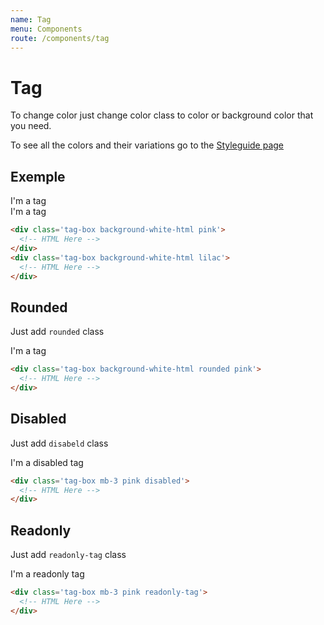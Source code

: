 ```yaml
---
name: Tag
menu: Components
route: /components/tag
---
```


# Tag
To change color just change color class to color or background color that you need.
<p>To see all the colors and their variations go to the <a className='pink' href='/styleguide'>Styleguide page</a></p>

## Exemple

<div class='tag-box background-white-html mr-3 pink'>
  I'm a tag
</div>
<div class='tag-box background-white-html lilac'>
  I'm a tag
</div>

```html
<div class='tag-box background-white-html pink'>
  <!-- HTML Here -->
</div>
<div class='tag-box background-white-html lilac'>
  <!-- HTML Here -->
</div>
```

## Rounded
Just add `rounded` class

<div class='tag-box background-white-html rounded pink'>
  I'm a tag
</div>

```html
<div class='tag-box background-white-html rounded pink'>
  <!-- HTML Here -->
</div>
```

## Disabled
Just add `disabeld` class

<div class='tag-box mb-3 pink disabled'>
  I'm a disabled tag
</div>

```html
<div class='tag-box mb-3 pink disabled'>
  <!-- HTML Here -->
</div>
```

## Readonly
Just add `readonly-tag` class

<div class='tag-box mb-3 pink readonly-tag'>
  I'm a readonly tag
</div>

```html
<div class='tag-box mb-3 pink readonly-tag'>
  <!-- HTML Here -->
</div>
```
